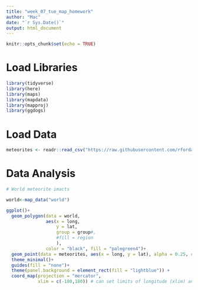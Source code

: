 ```yaml
---
title: "week_07_tue_map_homework"
author: "Mac"
date: "`r Sys.Date()`"
output: html_document
---
```


```r
knitr::opts_chunk$set(echo = TRUE)
```

# Load Libraries

```r
library(tidyverse)
library(here)
library(maps)
library(mapdata)
library(mapproj)
library(ggdogs)
```

# Load Data

```r
meteorites <- readr::read_csv("https://raw.githubusercontent.com/rfordatascience/tidytuesday/master/data/2019/2019-06-11/meteorites.csv")
```

# Data Analysis

```r

# World meteorite imacts

world<-map_data("world")

ggplot()+
  geom_polygon(data = world, 
               aes(x = long, 
                   y = lat, 
                   group = group#,
                   #fill = region
                   ),
               color = "black", fill = "palegreen4")+
  geom_point(data = meteorites, aes(x = long, y = lat), alpha = 0.25, color = "maroon1") +
  theme_minimal()+
  guides(fill = "none")+
  theme(panel.background = element_rect(fill = "lightblue")) +
  coord_map(projection = "mercator",
            xlim = c(-180,180)) # can set limits of longitude (xlim) and latitude (ylim?) to zoom in
```
